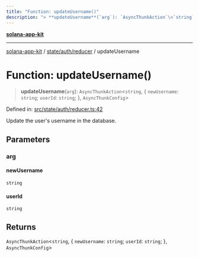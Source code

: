 ```yaml
---
title: "Function: updateUsername()"
description: "> **updateUsername**(`arg`): `AsyncThunkAction`\<`string`, \{ `newUsername`: `string`; `userId`: `string`; \}, `AsyncThunkConfig`\>"
---
```


[**solana-app-kit**](../../../../README.mdx)

***

[solana-app-kit](../../../../README.mdx) / [state/auth/reducer](../README.mdx) / updateUsername

# Function: updateUsername()

> **updateUsername**(`arg`): `AsyncThunkAction`\<`string`, \{ `newUsername`: `string`; `userId`: `string`; \}, `AsyncThunkConfig`\>

Defined in: [src/state/auth/reducer.ts:42](https://github.com/SendArcade/solana-social-starter/blob/b27156124ee1831d644b1af765e8d55a2885cd4f/src/state/auth/reducer.ts#L42)

Update the user's username in the database.

## Parameters

### arg

#### newUsername

`string`

#### userId

`string`

## Returns

`AsyncThunkAction`\<`string`, \{ `newUsername`: `string`; `userId`: `string`; \}, `AsyncThunkConfig`\>
